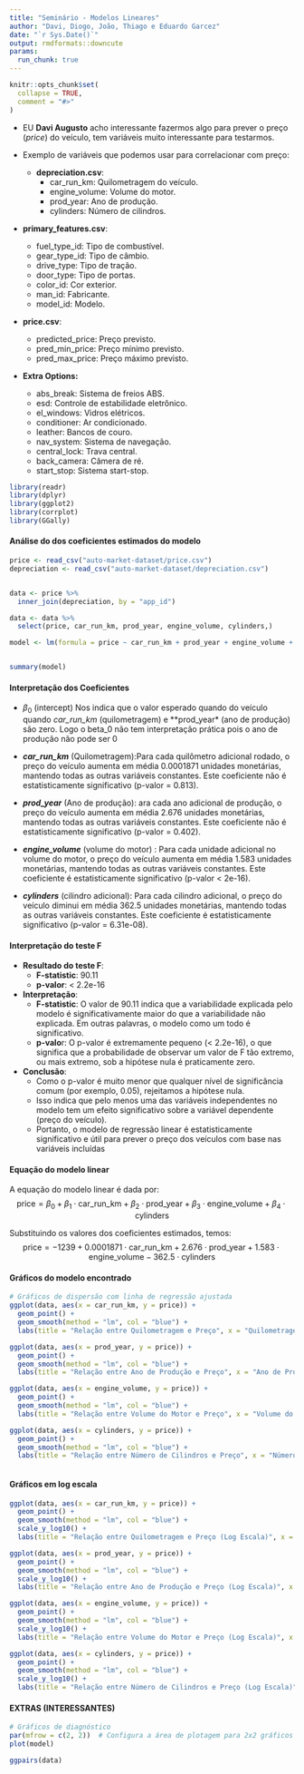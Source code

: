 ```yaml
---
title: "Seminário - Modelos Lineares"
author: "Davi, Diogo, João, Thiago e Eduardo Garcez"
date: "`r Sys.Date()`"
output: rmdformats::downcute
params:
  run_chunk: true
---
```

```r
knitr::opts_chunk$set(
  collapse = TRUE,
  comment = "#>"
)
```

- EU **Davi Augusto** acho interessante fazermos algo para prever o preço (*price*) do veículo, tem variáveis muito interessante para testarmos.

- Exemplo de variáveis que podemos usar para correlacionar com preço:
  
  
  - **depreciation.csv**:
    - car_run_km: Quilometragem do veículo.
    -  engine_volume: Volume do motor.
    -  prod_year: Ano de produção.
    -  cylinders: Número de cilindros.
 - **primary_features.csv**:
     - fuel_type_id: Tipo de combustível.
     - gear_type_id: Tipo de câmbio.
     - drive_type: Tipo de tração.
     - door_type: Tipo de portas.
     - color_id: Cor exterior.
     - man_id: Fabricante.
     - model_id: Modelo.
 - **price.csv**:
     - predicted_price: Preço previsto.
     - pred_min_price: Preço mínimo previsto.
     - pred_max_price: Preço máximo previsto.
 - **Extra Options:**
     - abs_break: Sistema de freios ABS.
     - esd: Controle de estabilidade eletrônico.
     - el_windows: Vidros elétricos.
     - conditioner: Ar condicionado.
     - leather: Bancos de couro.
     - nav_system: Sistema de navegação.
     - central_lock: Trava central.
     - back_camera: Câmera de ré.
     - start_stop: Sistema start-stop.



```r
library(readr)
library(dplyr)
library(ggplot2)
library(corrplot)
library(GGally)
```


#### Análise do dos coeficientes estimados do modelo
```r
price <- read_csv("auto-market-dataset/price.csv")
depreciation <- read_csv("auto-market-dataset/depreciation.csv")


data <- price %>%
  inner_join(depreciation, by = "app_id") 

data <- data %>%
  select(price, car_run_km, prod_year, engine_volume, cylinders,)

model <- lm(formula = price ~ car_run_km + prod_year + engine_volume + cylinders, data = data)


summary(model)
```

#### **Interpretação dos Coeficientes**
- $\beta_0$ (intercept) Nos indica que o valor esperado quando do veículo quando *car_run_km* (quilometragem) e **prod_year* (ano de produção) são zero. Logo o beta_0 não tem interpretação prática pois o ano de produção não pode ser 0

- ***car_run_km*** (Quilometragem):Para cada quilômetro adicional rodado, o preço do veículo aumenta em média 0.0001871 unidades monetárias, mantendo todas as outras variáveis constantes. Este coeficiente não é estatisticamente significativo (p-valor = 0.813).

- ***prod_year*** (Ano de produção): ara cada ano adicional de produção, o preço do veículo aumenta em média 2.676 unidades monetárias, mantendo todas as outras variáveis constantes. Este coeficiente não é estatisticamente significativo (p-valor = 0.402).

- ***engine_volume*** (volume do motor) : Para cada unidade adicional no volume do motor, o preço do veículo aumenta em média 1.583 unidades monetárias, mantendo todas as outras variáveis constantes. Este coeficiente é estatisticamente significativo (p-valor < 2e-16).

- ***cylinders*** (cilindro adicional):  Para cada cilindro adicional, o preço do veículo diminui em média 362.5 unidades monetárias, mantendo todas as outras variáveis constantes. Este coeficiente é estatisticamente significativo (p-valor = 6.31e-08).

#### Interpretação do teste F
- **Resultado do teste F**:
  - **F-statistic**: 90.11
  - **p-valor**: < 2.2e-16

- **Interpretação**:
  - **F-statistic**: O valor de 90.11 indica que a variabilidade explicada pelo modelo é significativamente maior do que a variabilidade não explicada. Em outras palavras, o modelo como um todo é significativo.
  - **p-valo**r: O p-valor é extremamente pequeno (< 2.2e-16), o que significa que a probabilidade de observar um valor de F tão extremo, ou mais extremo, sob a hipótese nula é praticamente zero.

- **Conclusão**:
  - Como o p-valor é muito menor que qualquer nível de significância comum (por exemplo, 0.05), rejeitamos a hipótese nula.
  - Isso indica que pelo menos uma das variáveis independentes no modelo tem um efeito significativo sobre a variável dependente (preço do veículo).
  - Portanto, o modelo de regressão linear é estatisticamente significativo e útil para prever o preço dos veículos com base nas variáveis incluídas

#### Equação do modelo linear

A equação do modelo linear é dada por:
$$ \text{price} = \beta_0 + \beta_1 \cdot \text{car_run_km} + \beta_2 \cdot \text{prod_year} + \beta_3 \cdot \text{engine_volume} + \beta_4 \cdot \text{cylinders} $$

Substituindo os valores dos coeficientes estimados, temos:
$$ \text{price} = -1239 + 0.0001871 \cdot \text{car_run_km} + 2.676 \cdot \text{prod_year} + 1.583 \cdot \text{engine_volume} - 362.5 \cdot \text{cylinders} $$

#### Gráficos do modelo encontrado
```r
# Gráficos de dispersão com linha de regressão ajustada
ggplot(data, aes(x = car_run_km, y = price)) +
  geom_point() +
  geom_smooth(method = "lm", col = "blue") +
  labs(title = "Relação entre Quilometragem e Preço", x = "Quilometragem (km)", y = "Preço")

ggplot(data, aes(x = prod_year, y = price)) +
  geom_point() +
  geom_smooth(method = "lm", col = "blue") +
  labs(title = "Relação entre Ano de Produção e Preço", x = "Ano de Produção", y = "Preço")

ggplot(data, aes(x = engine_volume, y = price)) +
  geom_point() +
  geom_smooth(method = "lm", col = "blue") +
  labs(title = "Relação entre Volume do Motor e Preço", x = "Volume do Motor", y = "Preço")

ggplot(data, aes(x = cylinders, y = price)) +
  geom_point() +
  geom_smooth(method = "lm", col = "blue") +
  labs(title = "Relação entre Número de Cilindros e Preço", x = "Número de Cilindros", y = "Preço")



```

#### Gráficos em log escala
```r
ggplot(data, aes(x = car_run_km, y = price)) +
  geom_point() +
  geom_smooth(method = "lm", col = "blue") +
  scale_y_log10() +
  labs(title = "Relação entre Quilometragem e Preço (Log Escala)", x = "Quilometragem (km)", y = "Preço (log)")

ggplot(data, aes(x = prod_year, y = price)) +
  geom_point() +
  geom_smooth(method = "lm", col = "blue") +
  scale_y_log10() +
  labs(title = "Relação entre Ano de Produção e Preço (Log Escala)", x = "Ano de Produção", y = "Preço (log)")

ggplot(data, aes(x = engine_volume, y = price)) +
  geom_point() +
  geom_smooth(method = "lm", col = "blue") +
  scale_y_log10() +
  labs(title = "Relação entre Volume do Motor e Preço (Log Escala)", x = "Volume do Motor", y = "Preço (log)")

ggplot(data, aes(x = cylinders, y = price)) +
  geom_point() +
  geom_smooth(method = "lm", col = "blue") +
  scale_y_log10() +
  labs(title = "Relação entre Número de Cilindros e Preço (Log Escala)", x = "Número de Cilindros", y = "Preço (log)")
```


#### EXTRAS (INTERESSANTES)
```r
# Gráficos de diagnóstico
par(mfrow = c(2, 2))  # Configura a área de plotagem para 2x2 gráficos
plot(model)
```

```r
ggpairs(data)
```